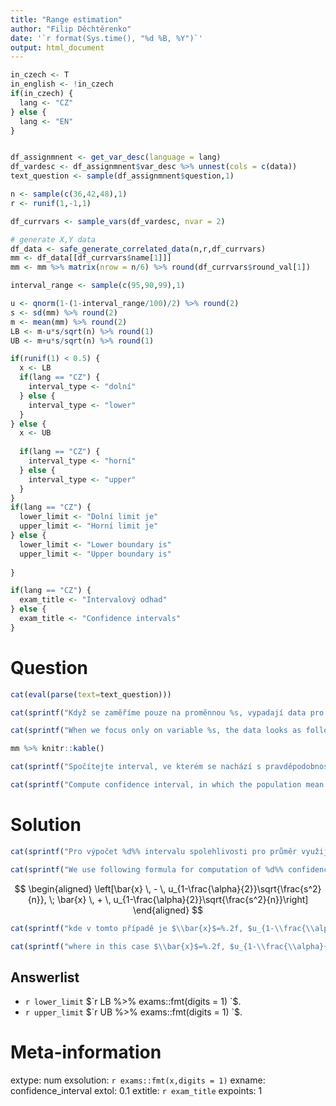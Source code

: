 ```yaml
---
title: "Range estimation"
author: "Filip Děchtěrenko"
date: '`r format(Sys.time(), "%d %B, %Y")`'
output: html_document
---
```


```r
in_czech <- T
in_english <- !in_czech
if(in_czech) {
  lang <- "CZ"
} else {
  lang <- "EN"
}
```

```r

```


```r

df_assignmnent <- get_var_desc(language = lang)
df_vardesc <- df_assignmnent$var_desc %>% unnest(cols = c(data))
text_question <- sample(df_assignmnent$question,1)

n <- sample(c(36,42,48),1)
r <- runif(1,-1,1)

df_currvars <- sample_vars(df_vardesc, nvar = 2)

# generate X,Y data
df_data <- safe_generate_correlated_data(n,r,df_currvars)
mm <- df_data[[df_currvars$name[1]]] 
mm <- mm %>% matrix(nrow = n/6) %>% round(df_currvars$round_val[1])

interval_range <- sample(c(95,90,99),1)

u <- qnorm(1-(1-interval_range/100)/2) %>% round(2)
s <- sd(mm) %>% round(2)
m <- mean(mm) %>% round(2)
LB <- m-u*s/sqrt(n) %>% round(1)
UB <- m+u*s/sqrt(n) %>% round(1)

if(runif(1) < 0.5) {
  x <- LB
  if(lang == "CZ") {
    interval_type <- "dolní"
  } else {
    interval_type <- "lower"
  }
} else {
  x <- UB
  
  if(lang == "CZ") {
    interval_type <- "horní"
  } else {
    interval_type <- "upper"
  }
}
if(lang == "CZ") {
  lower_limit <- "Dolní limit je"
  upper_limit <- "Horní limit je"
} else {
  lower_limit <- "Lower boundary is"
  upper_limit <- "Upper boundary is"
  
}

if(lang == "CZ") {
  exam_title <- "Intervalový odhad"
} else {
  exam_title <- "Confidence intervals"
}
```



Question
========
```r
cat(eval(parse(text=text_question)))
```

```r
cat(sprintf("Když se zaměříme pouze na proměnnou %s, vypadají data pro tento výběr data následovně:",  df_currvars$name[1]))
```

```r
cat(sprintf("When we focus only on variable %s, the data looks as follows:",  df_currvars$name[1]))
```

```r
mm %>% knitr::kable()
```

```r
cat(sprintf("Spočítejte interval, ve kterém se nachází s pravděpodobností %d%% průměr celé populace (konfidenční interval). Pro výsledek zadejte pouze %s hranici intervalu a zaokrouhlete na 1 desetinné místo.",  interval_range,interval_type))
```

```r
cat(sprintf("Compute confidence interval, in which the population mean lies with probability %d%% . Report just %s bound of the interval and round to 1 decimal point.",  interval_range,interval_type))

```


Solution
========

```r
cat(sprintf("Pro výpočet %d%% intervalu spolehlivosti pro průměr využijeme vzorce:",  interval_range))
```

```r
cat(sprintf("We use following formula for computation of %d%% confidence interval for the mean:",  interval_range))

```


$$ 
\begin{aligned}
\left[\bar{x} \, - \, u_{1-\frac{\alpha}{2}}\sqrt{\frac{s^2}{n}}, \; 
  \bar{x} \, + \, u_{1-\frac{\alpha}{2}}\sqrt{\frac{s^2}{n}}\right] 
\end{aligned}
$$


```r
cat(sprintf("kde v tomto případě je $\\bar{x}$=%.2f, $u_{1-\\frac{\\alpha}{2}}$=%.2f, n = %d a s = %.2f. Interval tedy je ve tvaru %s",  m, u, n, s,sprintf("[%.1f,%.1f]", LB, UB)))
```

```r
cat(sprintf("where in this case $\\bar{x}$=%.2f, $u_{1-\\frac{\\alpha}{2}}$=%.2f, n = %d and s = %.2f. Confidence interval is in form of %s",  m, u, n, s,sprintf("[%.1f,%.1f]", LB, UB)))

```


Answerlist
----------
* `r lower_limit` $`r LB %>% exams::fmt(digits = 1)   `$.
* `r upper_limit` $`r UB %>% exams::fmt(digits = 1)   `$.

Meta-information
================
extype: num
exsolution: `r exams::fmt(x,digits = 1)`
exname: confidence_interval
extol: 0.1
extitle: `r exam_title`
expoints: 1
